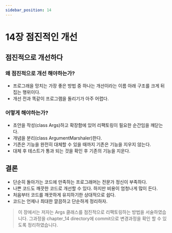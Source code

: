 ```yaml
---
sidebar_position: 14
---
```



# 14장 점진적인 개선

<Authors bookLeader='gyuseok-dev' />

## 점진적으로 개선하다

### 왜 점진적으로 개선 해야하는가? 

- 프로그래을 망치는 가장 좋은 방법 중 하나는 개선이라는 이름 아래 구조를 크게 뒤집는 행위이다.
- 개선 전과 똑같이 프로그램을 돌리기가 아주 어렵다.

### 어떻게 해야하는가?

- 초안을 작성(class Args)하고 확장함에 있어 리팩토링이 필요한 순간임을 깨닫는다.
- 개념을 분리(class ArgumentMarshaler)한다.
- 기존은 기능을 완전히 대체할 수 있을 때까지 기존은 기능을 지우지 않는다.
- 대체 후 테스트가 통과 되는 것을 확인 후 기존의 기능을 지운다.

## 결론

- 단순히 돌아가는 코드에 만족하는 프로그래머는 전문가 정신이 부족하다.
- 나쁜 코드도 깨끗한 코드로 개선할 수 있다. 하지만 비용이 엄청나게 많이 든다.
- 처음부터 코드를 깨끗하게 유지하기한 상대적으로 쉽다.
- 코드는 언제나 최대한 깔끔하고 단순하게 정리하자.

> 이 장에서는 저자는 Args 클래스를 점진적으로 리팩토링하는 방법을 서술하였습니다.
그과정을 chapter_14 directory에 commit으로 변경과정을 확인 할 수 있도록 정리하였습니다.